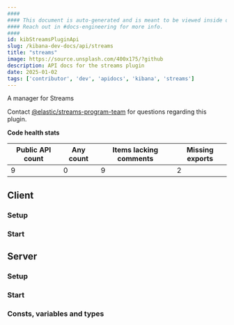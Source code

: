 ```yaml
---
####
#### This document is auto-generated and is meant to be viewed inside our experimental, new docs system.
#### Reach out in #docs-engineering for more info.
####
id: kibStreamsPluginApi
slug: /kibana-dev-docs/api/streams
title: "streams"
image: https://source.unsplash.com/400x175/?github
description: API docs for the streams plugin
date: 2025-01-02
tags: ['contributor', 'dev', 'apidocs', 'kibana', 'streams']
---
```


A manager for Streams

Contact [@elastic/streams-program-team](https://github.com/orgs/elastic/teams/streams-program-team) for questions regarding this plugin.

**Code health stats**

| Public API count  | Any count | Items lacking comments | Missing exports |
|-------------------|-----------|------------------------|-----------------|
| 9 | 0 | 9 | 2 |

## Client

### Setup
<DocDefinitionList data={[streamsObj.client.setup]}/>

### Start
<DocDefinitionList data={[streamsObj.client.start]}/>

## Server

### Setup
<DocDefinitionList data={[streamsObj.server.setup]}/>

### Start
<DocDefinitionList data={[streamsObj.server.start]}/>

### Consts, variables and types
<DocDefinitionList data={streamsObj.server.misc}/>

